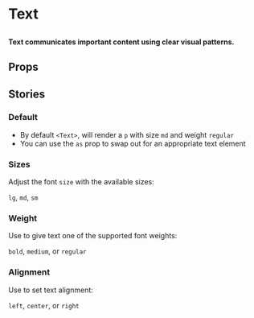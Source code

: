 
# Text

##

<h4>
	Text communicates important content using clear visual patterns.
</h4>

<Canvas>
  <Story id="components-text--default" />
</Canvas>


## Props

<ArgTypes of={Text} />

## Stories

### Default 

- By default `<Text>`, will render a `p` with size `md` and weight `regular`
- You can use the `as` prop to swap out for an appropriate text element

<Canvas>
  <Story id="components-text--default" />
</Canvas>

### Sizes

Adjust the font `size` with the available sizes:

`lg`, `md`, `sm`

<Canvas>
  <Story id="components-text--default" />
</Canvas>


### Weight

Use to give text one of the supported font weights: 

`bold`, `medium`, or `regular`

<Canvas>
  <Story id="components-text--weight" />
</Canvas>


### Alignment

Use to set text alignment: 

`left`, `center`, or `right`

<Canvas>
  <Story id="components-text--alignment" />
</Canvas>

